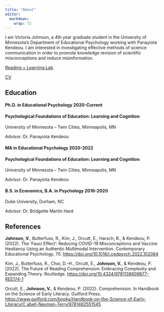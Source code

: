 ```yaml
---
title: "About"
editor: 
  markdown: 
    wrap: 72
---
```


I am Victoria Johnson, a 4th year graduate student in the University of
Minnesota's Department of Educational Psychology working with Panayiota
Kendeou. I am interested in investigating effective methods of science
communication in order to promote knowledge revision of scientific
misconceptions and reduce misinformation.

[Reading + Learning
Lab](https://edpsych.umn.edu/research/labs/reading-learning)

[CV](https://docs.google.com/document/d/13JxfeprUVO8NKdY8DWFH4XYimNWr--6crh9HnkXnE9M/edit?usp=sharing)

## Education

#### Ph.D. in Educational Psychology                       2020-Current 

#### Psychological Foundations of Education: Learning and Cognition

University of Minnesota -- Twin Cities, Minneapolis, MN

Advisor: Dr. Panayiota Kendeou

#### MA in Educational Psychology                          2020-2022 

#### Psychological Foundations of Education: Learning and Cognition

University of Minnesota -- Twin Cities, Minneapolis, MN

Advisor: Dr. Panayiota Kendeou

#### B.S. in Economics, B.A. in Psychology               2016-2020 

Duke University, Durham, NC

Advisor: Dr. Bridgette Martin Hard

## References

**Johnson, V.**, Butterfuss, R., Kim, J., Orcutt, E., Harsch, R., &
Kendeou, P. (2022). The 'Fauci Effect': Reducing COVID-19 Misconceptions
and Vaccine Hesitancy Using an Authentic Multimodal Intervention.
Contemporary Educational Psychology, 70.
<https://doi.org/10.1016/j.cedpsych.2022.102084>

Kim, J., Butterfuss, R., Choi, D.-H., Orcutt, E., **Johnson, V.**, &
Kendeou, P. (2022). The Future of Reading Comprehension: Embracing
Complexity and Expanding Theory. Routledge.
<https://doi.org/10.4324/9781138609877-REE174-1>

Orcutt, E., **Johnson, V.**, & Kendeou, P. (2022). Comprehension. In
Handbook on the Science of Early Literacy. Guilford Press.
[https://www.guilford.com/books/Handbook-on-the-Science-of-Early-Literacy/C
abell-Neuman-Terry/9781462551545](https://www.guilford.com/books/Handbook-on-the-Science-of-Early-Literacy/C abell-Neuman-Terry/9781462551545)
